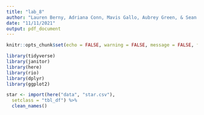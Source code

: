 ---
title: "lab_8"
author: "Lauren Berny, Adriana Conn, Mavis Gallo, Aubrey Green, & Sean McWeenie"
date: "11/11/2021"
output: pdf_document
---

```{r setup, include=FALSE}
knitr::opts_chunk$set(echo = FALSE, warning = FALSE, message = FALSE, fig.height= 8, fig.width= 6.5)

library(tidyverse)
library(janitor)
library(here)
library(rio)
library(dplyr)
library(ggplot2)
```


```{r commit_1}
star <- import(here("data", "star.csv"),
  setclass = "tbl_df") %>%
  clean_names()
```


```{r commit_2}

```


```{r commit_3}

```


```{r commit_4}

```

